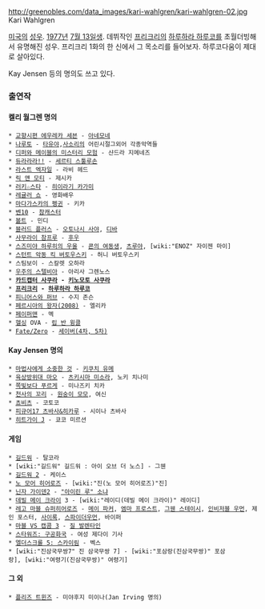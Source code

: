 http://greenobles.com/data_images/kari-wahlgren/kari-wahlgren-02.jpg
Kari Wahlgren

[[미국]]의 [[성우]]. [[1977년]] [[7월 13일]]생. 데뷔작인 [[프리크리]]의 [[하루하라 하루코]]를 초월더빙해서 유명해진 성우.
{{{#!html
<object width="560" height="315"><param name="movie" value="http://www.youtube.com/v/hNBBY8JWWkw?version=3&amp;hl=ko_KR"></param><param name="allowFullScreen" value="true"></param><param name="allowscriptaccess" value="always"></param><embed src="http://www.youtube.com/v/hNBBY8JWWkw?version=3&amp;hl=ko_KR" type="application/x-shockwave-flash" width="560" height="315" allowscriptaccess="always" allowfullscreen="true"></embed></object>
}}}
프리크리 1화의 한 신에서 그 목소리를 들어보자. 하루코다움이 제대로 살아있다.

Kay Jensen 등의 명의도 쓰고 있다.

=== 출연작 ===
==== 켈리 월그렌 명의 ====
 * [[교향시편 에우레카 세븐]] - [[아네모네]]
 * [[나루토]] - [[타유야]],[[사소리]]의 어린시절그외어 각종악역들
 * [[디퍼와 메이블의 미스터리 모험]] - 샨드라 지메네즈
 * [[듀라라라!!]] - [[세르티 스툴루손]]
 * [[라스트 엑자일]] - 라비 헤드
 * [[릭 앤 모티]] - 제시카
 * [[러키☆스타]] - [[히이라기 카가미]]
 * [[레귤러 쇼]] - 영화배우
 * [[마다가스카의 펭귄]] - 키카
 * [[벤10]] - [[참캐스터]]
 * [[볼트]] - 민디
 * [[블러드 플러스]] - [[오토나시 사야]], [[디바]]
 * [[사무라이 참프루]] - [[후우]]
 * [[스즈미야 하루히의 우울]] - [[쿈의 여동생]], [[츠루야]], [wiki:"ENOZ" 자이젠 마이]
 * [[스턴트 악동 킥 버토우스키]] - 허니 버토우스키
 * 스팀보이 - 스칼렛 오하라
 * [[우주의 스텔비아]] - 아리사 그렌노스
 * '''[[카드캡터 사쿠라]] - [[키노모토 사쿠라]]'''
 * '''[[프리크리]] - [[하루하라 하루코]]'''
 * [[피니어스와 퍼브]] - 수지 존슨
 * [[페르시아의 왕자(2008)]] - 엘리카
 * [[페이퍼맨]] - 멕
 * [[헬싱]] OVA - [[립 반 윙클]]
 * [[Fate/Zero]] - [[세이버(4차, 5차)]]
 

==== Kay Jensen 명의 ====
 * [[마법사에게 소중한 것]] - [[키쿠치 유메]]
 * [[육상방위대 마오]] - [[츠키시마 미소라]], 노키 치나미
 * [[쪽빛보다 푸르게]] - 미나즈키 치카
 * [[천사의 꼬리]] - [[원숭이 모모]], 여신
 * [[쵸비츠]] - 코토코
 * [[피규어17 츠바사&히카루]] - 시이나 츠바사
 * [[히트가이 J]] - 쿄코 미르션


==== 게임 ====
 * [[길드워]] - 탈코라
 * [wiki:"길드워" 길드워 : 아이 오브 더 노스] - 그웬
 * [[길드워 2]] - 케이스
 * [[노 모어 히어로즈]] - [wiki:"진(노 모어 히어로즈)"진]
 * [[닌자 가이덴2]] - [["아이린 루" 소냐]] 
 * [[데빌 메이 크라이]] 3 - [wiki:"레이디(데빌 메이 크라이)" 레이디]
 * [[레고 마블 슈퍼히어로즈]] - [[메이 파커]], [[엠마 프로스트]], [[그웬 스테이시]], [[인비저블 우먼]], 제인 포스터, [[사이록]], [[스파이더우먼]], 바이퍼
 * [[마블 VS 캡콤 3]] - [[질 발렌타인]]
 * [[스타워즈: 구공화국]] - 여성 제다이 기사
 * [[엘더스크롤 5: 스카이림]] - 벡스
 * [wiki:"진삼국무쌍7" 진 삼국무쌍 7] - [wiki:"포삼랑(진삼국무쌍)" 포삼랑], [wiki:"여령기(진삼국무쌍)" 여령기]


==== 그 외 ====
 * [[플리즈 트윈즈]] - 미야후지 미이나(Jan Irving 명의)
